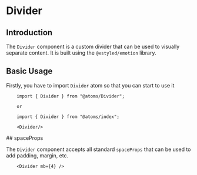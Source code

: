 

<MDXWrapper>
<Head>
	<title>Divider Doc | OORSIG</title>
</Head>

# Divider

## Introduction

The `Divider` component is a custom divider that can be used to visually separate content. It is built using the `@xstyled/emotion` library.

## Basic Usage

Firstly, you have to import `Divider` atom so that you can start to use it

```
	import { Divider } from "@atoms/Divider";

	or

	import { Divider } from "@atoms/index";

	<Divider/>
```

<Divider />
## spaceProps

The `Divider` component accepts all standard `spaceProps` that can be used to add padding, margin, etc.

```
    <Divider mb={4} />
```

<Divider mb={4} />

</MDXWrapper>
